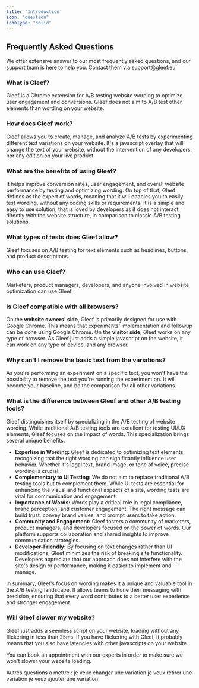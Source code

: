 ```yaml
---
title: 'Introduction'
icon: "question"
iconType: "solid"
---
```


## Frequently Asked Questions

We offer extensive answer to our most frequently asked questions, and our support team is here to help you. Contact them via support@gleef.eu

### What is Gleef?
Gleef is a Chrome extension for A/B testing website wording to optimize user engagement and conversions.
Gleef does not aim to A/B test other elements than wording on your website.

### How does Gleef work?
Gleef allows you to create, manage, and analyze A/B tests by experimenting different text variations on your website.
It's a javascript overlay that will change the text of your website, without the intervention of any developers, nor any edition on your live product.

### What are the benefits of using Gleef?
It helps improve conversion rates, user engagement, and overall website performance by testing and optimizing wording.
On top of that, Gleef defines as the expert of words, meaning that it will enables you to easily test wording, without any coding skills or requirements.
It is a simple and easy to use solution, that is loved by developers as it does not interact directly with the website structure, in comparison to classic A/B testing solutions.

### What types of tests does Gleef allow?
Gleef focuses on A/B testing for text elements such as headlines, buttons, and product descriptions.

### Who can use Gleef?
Marketers, product managers, developers, and anyone involved in website optimization can use Gleef.

### Is Gleef compatible with all browsers?
On the **website owners' side**, Gleef is primarily designed for use with Google Chrome. This means that experiments' implementation and followup can be done using Google Chrome.
On the **visitor side**, Gleef works on any type of browser. As Gleef just adds a simple javascript on the website, it can work on any type of device, and any browser.

### Why can't I remove the basic text from the variations?
As you're performing an experiment on a specific text, you won't have the possibility to remove the text you're running the experiment on.
It will become your baseline, and be the comparison for all other variations.

### What is the difference between Gleef and other A/B testing tools?
Gleef distinguishes itself by specializing in the A/B testing of website wording. While traditional A/B testing tools are excellent for testing UI/UX elements, Gleef focuses on the impact of words. This specialization brings several unique benefits:
- **Expertise in Wording:**
Gleef is dedicated to optimizing text elements, recognizing that the right wording can significantly influence user behavior. Whether it's legal text, brand image, or tone of voice, precise wording is crucial.
- **Complementary to UI Testing:**
We do not aim to replace traditional A/B testing tools but to complement them. While UI tests are essential for enhancing the visual and functional aspects of a site, wording tests are vital for communication and engagement.
- **Importance of Words:**
Words play a critical role in legal compliance, brand perception, and customer engagement. The right message can build trust, convey brand values, and prompt users to take action.
- **Community and Engagement:**
Gleef fosters a community of marketers, product managers, and developers focused on the power of words. Our platform supports collaboration and shared insights to improve communication strategies.
- **Developer-Friendly:**
By focusing on text changes rather than UI modifications, Gleef minimizes the risk of breaking site functionality. Developers appreciate that our approach does not interfere with the site's design or performance, making it easier to implement and manage.

In summary, Gleef’s focus on wording makes it a unique and valuable tool in the A/B testing landscape. It allows teams to hone their messaging with precision, ensuring that every word contributes to a better user experience and stronger engagement.

### Will Gleef slower my website?
Gleef just adds a seemless script on your website, loading without any flickering in less than 25ms.
If you have flickering with Gleef, it probably means that you also have latencies with other javascripts on your website.

You can book an appointment with our experts in order to make sure we won't slower your website loading.




Autres questions à mettre :
je veux changer une variation
je veux retirer une variation
je veux ajouter une variation

